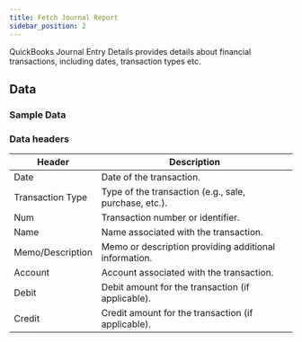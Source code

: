 ```yaml
---
title: Fetch Journal Report
sidebar_position: 2
---
```



QuickBooks Journal Entry Details provides details about financial transactions, including dates, transaction types etc.

<AddJob
  template="gsheet_zoho_books_db_get_journal_entry"
/>


## Data

### Sample Data

<Gsheet
  src="https://docs.google.com/spreadsheets/d/1KWa16ZCTRUdIF7LXFQzgCaBXEze4fpGWaV77tc8Q_Y8/edit#gid=1036644703"
/>


### Data headers

| Header             | Description                             |
|---------------------|------------------------------------------------------------|
| Date                | Date of the transaction.                                    |
| Transaction Type    | Type of the transaction (e.g., sale, purchase, etc.).      |
| Num                 | Transaction number or identifier.                          |
| Name                | Name associated with the transaction.                      |
| Memo/Description    | Memo or description providing additional information.     |
| Account             | Account associated with the transaction.                   |
| Debit               | Debit amount for the transaction (if applicable).         |
| Credit              | Credit amount for the transaction (if applicable).        |


<!---
## Others

### Similar jobs

Similar sort of data can be achieved by using get accounting transaction job and filtering it by invoice type. 

### Reports that use this job

Here are some of the report templates that use this job: 
-->